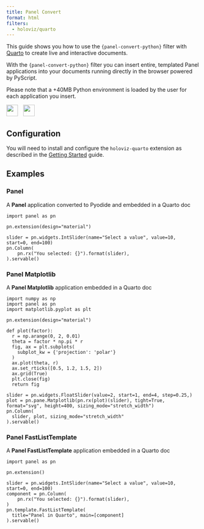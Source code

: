 ```yaml
---
title: Panel Convert
format: html
filters:
  - holoviz/quarto
---
```


This guide shows you how to use the `{panel-convert-python}` filter with [Quarto](https://quarto.org/) to create live and interactive documents.

With the `{panel-convert-python}` filter you can insert entire, templated Panel applications into your documents running directly in the browser powered by PyScript.

::: {.callout-note}
Please note that a +40MB Python environment is loaded by the user for each application you insert.
:::

<img src="https://panel.holoviz.org/_static/logo_horizontal_light_theme.png" style="height: 30px;margin-right:10px"> <img src="https://quarto.org/quarto.png" style="height: 30px;margin-right:10px">

## Configuration

You will need to install and configure the `holoviz-quarto` extension as described in the [Getting Started](getting-started.qmd) guide.

## Examples

### Panel

A **Panel** application converted to Pyodide and embedded in a Quarto doc

```panel-convert-python
import panel as pn

pn.extension(design="material")

slider = pn.widgets.IntSlider(name="Select a value", value=10, start=0, end=100)
pn.Column(
    pn.rx("You selected: {}").format(slider),
).servable()
```

### Panel Matplotlib

A **Panel Matplotlib** application embedded in a Quarto doc

```panel-convert-python
import numpy as np
import panel as pn
import matplotlib.pyplot as plt

pn.extension(design="material")

def plot(factor):
  r = np.arange(0, 2, 0.01)
  theta = factor * np.pi * r
  fig, ax = plt.subplots(
    subplot_kw = {'projection': 'polar'} 
  )
  ax.plot(theta, r)
  ax.set_rticks([0.5, 1.2, 1.5, 2])
  ax.grid(True)
  plt.close(fig)
  return fig

slider = pn.widgets.FloatSlider(value=2, start=1, end=4, step=0.25,)
plot = pn.pane.Matplotlib(pn.rx(plot)(slider), tight=True, format="svg", height=400, sizing_mode="stretch_width")
pn.Column(
  slider, plot, sizing_mode="stretch_width"
).servable()
```

### Panel FastListTemplate

A **Panel FastListTemplate** application embedded in a Quarto doc

```panel-convert-python
import panel as pn

pn.extension()

slider = pn.widgets.IntSlider(name="Select a value", value=10, start=0, end=100)
component = pn.Column(
    pn.rx("You selected: {}").format(slider),
)
pn.template.FastListTemplate(
  title="Panel in Quarto", main=[component]
).servable()
```
